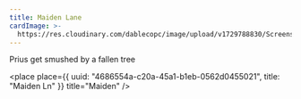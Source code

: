 ```yaml
---
title: Maiden Lane
cardImage: >-
  https://res.cloudinary.com/dablecopc/image/upload/v1729788830/Screenshot_2024-10-24_125334_qzxmvq.png
---
```


Prius get smushed by a fallen tree

<place
  place={{
    uuid: "4686554a-c20a-45a1-b1eb-0562d0455021",
    title: "Maiden Ln"
  }}
  title="Maiden"
/>
